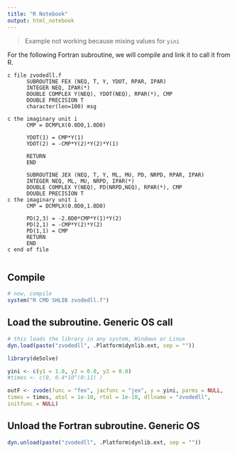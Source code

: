 ```yaml
---
title: "R Notebook"
output: html_notebook
---
```


> Example not working because mixing values for `yini`

For the following Fortran subroutine, we will compile and link it to call it from R.

```
c file zvodedll.f
      SUBROUTINE FEX (NEQ, T, Y, YDOT, RPAR, IPAR)
      INTEGER NEQ, IPAR(*)
      DOUBLE COMPLEX Y(NEQ), YDOT(NEQ), RPAR(*), CMP
      DOUBLE PRECISION T
      character(len=100) msg
      
c the imaginary unit i
      CMP = DCMPLX(0.0D0,1.0D0)
      
      YDOT(1) = CMP*Y(1)
      YDOT(2) = -CMP*Y(2)*Y(2)*Y(1)
      
      RETURN
      END
      
      SUBROUTINE JEX (NEQ, T, Y, ML, MU, PD, NRPD, RPAR, IPAR)
      INTEGER NEQ, ML, MU, NRPD, IPAR(*)
      DOUBLE COMPLEX Y(NEQ), PD(NRPD,NEQ), RPAR(*), CMP
      DOUBLE PRECISION T
c the imaginary unit i
      CMP = DCMPLX(0.0D0,1.0D0)
      
      PD(2,3) = -2.0D0*CMP*Y(1)*Y(2)
      PD(2,1) = -CMP*Y(2)*Y(2)
      PD(1,1) = CMP
      RETURN
      END
c end of file
    
```    

## Compile
```r
# now, compile
system("R CMD SHLIB zvodedll.f")
```

## Load the subroutine. Generic OS call
```r
# this loads the library in any system, Windows or Linux
dyn.load(paste("zvodedll", .Platform$dynlib.ext, sep = ""))
```


```r
library(deSolve)

yini <- c(y1 = 1.0, y2 = 0.0, y3 = 0.0)
#times <- c(0, 0.4*10^(0:11) )

outF <- zvode(func = "fex", jacfunc = "jex", y = yini, parms = NULL,
times = times, atol = 1e-10, rtol = 1e-10, dllname = "zvodedll",
initfunc = NULL)
```

## Unload the Fortran subroutine. Generic OS
```r
dyn.unload(paste("zvodedll", .Platform$dynlib.ext, sep = ""))
```

